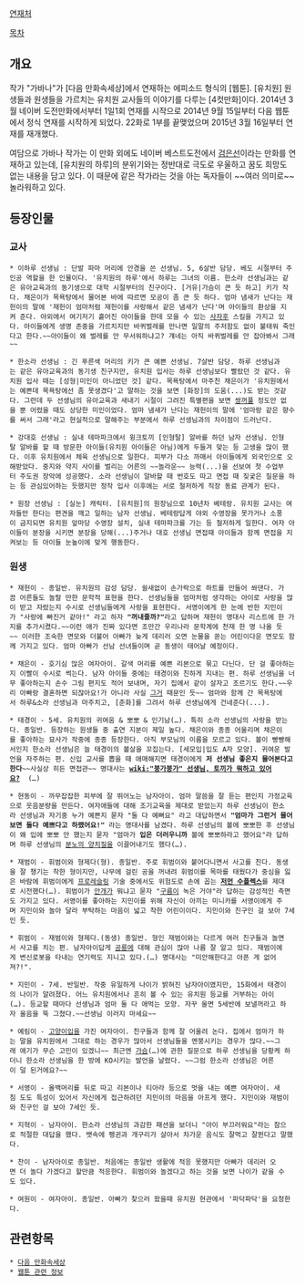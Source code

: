 [http://webtoon.daum.net/webtoon/view/kindergarten 연재처]

[[목차]]
== 개요 ==
작가 "가바나"가 [다음 만화속세상]에서 연재하는 에피소드 형식의 [웹툰]. [유치원] 원생들과 원생들을 가르치는 유치원 교사들의 이야기를 다루는 [4컷만화]이다. 2014년 3월 네이버 도전만화에서부터 1일1회 연재를 시작으로 2014년 9월 15일부터 다음 웹툰에서 정식 연재를 시작하게 되었다. 22화로 1부를 끝맺었으며 2015년 3월 16일부터 연재를 재개했다.

여담으로 가바나 작가는 이 만화 외에도 네이버 베스트도전에서 [http://comic.naver.com/bestChallenge/list.nhn?titleId=623222 검은선]이라는 만화를 연재하고 있는데, [유치원의 하루]의 분위기와는 정반대로 극도로 우울하고 꿈도 희망도 없는 내용을 담고 있다. 이 때문에 같은 작가라는 것을 아는 독자들이 ~~여러 의미로~~ 놀라워하고 있다.
== 등장인물 ==
=== 교사 ===
 * 이하루 선생님 : 단발 파마 머리에 안경을 쓴 선생님. 5, 6살반 담당. 베도 시절부터 주인공 역할을 한 인물이다. '유치원의 하루'에서 하루는 그녀의 이름. 한소라 선생님과는 같은 유아교육과의 동기생으로 대학 시절부터의 친구이다. [거유|가슴이 큰 듯 하고] 키가 작다. 채은이가 목욕탕에서 물어본 바에 따르면 모공이 좀 큰 듯 하다. 엄마 냄새가 난다는 재헌이의 말에 '재헌이 엄마처럼 재헌이를 사랑해서 같은 냄새가 난다'며 아이들의 환상을 지켜 준다. 야외에서 여기저기 흩어진 아이들을 한데 모을 수 있는 [[사자후]] 스킬을 가지고 있다. 아이들에게 생명 존중을 가르치지만 바퀴벌레를 만나면 일말의 주저함도 없이 불태워 죽인다고 한다.~~아이들이 왜 벌레를 안 무서워하냐고? 걔네는 아직 바퀴벌레를 안 잡아봐서 그래~~

 * 한소라 선생님 : 긴 푸른색 머리의 키가 큰 예쁜 선생님. 7살반 담당. 하루 선생님과는 같은 유아교육과의 동기생 친구지만, 유치원 입사는 하루 선생님보다 빨랐던 것 같다. 유치원 입사 때는 [성형|미인이 아니었던 것] 같다. 목욕탕에서 마주친 채은이가 '유치원에서는 예쁜데 목욕탕에선 좀 못생겼다'고 말하는 것을 보면 [화장]의 도움(...)도 받는 것같다. 그런데 두 선생님의 유아교육과 새내기 시절이 그려진 특별편을 보면 [[쌍꺼풀]] 정도만 없을 뿐 어렸을 때도 상당한 미인이었다. 엄마 냄새가 난다는 재헌이의 말에 '엄마랑 같은 향수를 써서 그래'라고 현실적으로 말해주는 부분에서 하루 선생님과의 차이점이 드러난다. 

 * 강대호 선생님 : 실내 테마파크에서 윙크토끼 [인형탈] 알바를 하던 남자 선생님. 인형탈 알바를 할 때 방문한 아이들(유치원 아이들은 아님)에게 두들겨 맞는 등 고생을 많이 했다. 이후 유치원에서 체육 선생님으로 일한다. 피부가 다소 까매서 아이들에게 외국인으로 오해받았다. 중지와 약지 사이를 벌리는 어른의 ~~놀라운~~ 능력(...)을 선보여 첫 수업부터 주도권 장악에 성공했다. 소라 선생님이 알바할 때 번호도 따고 면접 때 짖궂은 질문을 하는 등 관심있어하는 듯했지만 정작 입사 이후에는 서로 철저하게 직장 동료 관계가 된다. 

 * 원장 선생님 : [실눈] 캐릭터. [유치원]의 원장님으로 10년차 베테랑. 유치원 교사는 여자들만 한다는 편견을 깨고 일하는 남자 선생님. 베테랑답게 야외 수영장을 못가거나 소풍이 금지되면 유치원 앞마당 수영장 설치, 실내 테마파크를 가는 등 철저하게 일한다. 여자 아이들이 분장을 시키면 분장을 당해(...)주거나 대호 선생님 면접때 아이들과 함께 면접을 지켜보는 등 아이들 눈높이에 맞게 행동한다.

=== 원생 ===
 * 재헌이 - 종일반. 유치원의 감성 담당. 쉴새없이 손가락으로 하트를 만들어 쏴댄다. 가끔 어른들도 놀랄 만한 문학적 표현을 한다. 선생님들을 엄마처럼 생각하는 아이로 사랑을 많이 받고 자랐는지 수시로 선생님들에게 사랑을 표현한다. 서영이에게 한 눈에 반한 지민이가 "사랑에 빠진거 같아!" 라고 하자 '''"꺼내줄까?"'''라고 답하며 재헌이 명대사 리스트에 한 가지를 추가시켰다.~~이런 애가 진짜 있다면 조만간 우리나라 문학계에 천재 한 명 나올 듯~~ 이러한 조숙한 면모와 더불어 아빠가 늦게 데리러 오면 눈물을 쏟는 어린이다운 면모도 함께 가지고 있다. 엄마 아빠가 선남 선녀들이며 곧 동생이 태어날 예정이다.

 * 채은이 - 호기심 많은 여자아이. 갈색 머리를 예쁜 리본으로 묶고 다닌다. 단 걸 좋아하는지 이빨이 수시로 썩는다. 남자 아이들 중에는 태경이와 친하게 지내는 편. 하루 선생님을 너무 좋아하는지 손수 그림 편지도 적어 보내며, 자기 집에서 같이 살자고 조르기도 한다.~~우리 아빠랑 결혼하면 되잖아요!가 아니라 사실 [[가슴 만지게 해주세요|그거]] 때문인 듯~~ 엄마와 함께 간 목욕탕에서 하루&소라 선생님과 마주치고, [춘화]를 그려서 하루 선생님에게 건네준다(...).

 * 태경이 - 5세. 유치원의 귀여움 & 뽀뽀 & 인기남(…). 특히 소라 선생님의 사랑을 받는다. 종일반. 등장하는 원생들 중 출연 지분이 제일 높다. 채은이와 종종 어울리며 채은이를 좋아하는 묘사가 작중에 종종 등장한다. 아직 부모님의 이름을 모르고 있다. 볼이 빵빵해서인지 한소라 선생님은 늘 태경이의 볼살을 꼬집는다. [세모입|입도 A자 모양]. 귀여운 발언을 자주하는 편. 신입 교사를 뽑을 때 애매해지면 태경이에게 '''저 선생님 좋은지 물어본다고 한다'''~~사실상 히든 면접관~~ 명대사는 '''[[wiki:"붕가붕가" 선생님, 토끼가 뭐하고 있어요?]]'''  (…)

 * 현동이 - 까무잡잡한 피부에 잘 뛰어노는 남자아이. 엄마 말씀을 잘 듣는 편인지 가정교육으로 웃음분량을 만든다. 여자애들에 대해 조기교육을 제대로 받았는지 하루 선생님이 한소라 선생님과 자기중 누가 예쁜지 묻자 "둘 다 예뻐요" 라고 대답하면서 '''"엄마가 그런거 물어보면 둘다 예쁘다고 하랬어요!"''' 라는 명대사를 남겼다. 하루 선생님의 볼에 뽀뽀한 후 선생님이 왜 입에 뽀뽀 안 했는지 묻자 "엄마가 '''입은 더러우니까''' 볼에 뽀뽀하라고 했어요"라 답하며 하루 선생님의 [[차인표|분노의 양치질]]을 이끌어내기도 했다(…).

 * 재범이 - 휘범이와 형제다(형). 종일반. 주로 휘범이와 붙어다니면서 사고를 친다. 동생을 잘 챙기는 착한 형이지만, 나무에 걸린 공을 꺼내려 휘범이를 목마를 태웠다가 중심을 잃은 바람에 휘범이에게 [[프로레슬링]] 기술 중에서도 위험도로 손에 꼽는 '''[[저먼 수플렉스]]'''를 제대로 시전했다(…). 휘범이가 [[안개]]가 뭐냐고 묻자 "[[구름]]이 녹은 거야"라 답하는 감성적인 측면도 가지고 있다. 서영이를 좋아하는 지민이를 위해 자신이 아끼는 미니카를 서영이에게 주며 지민이와 놀아 달라 부탁하는 마음이 넓고 착한 어린이이다. 지민이와 친구인 걸 보아 7세인 듯.

 * 휘범이 - 재범이와 형제다.(동생) 종일반. 형인 재범이와는 다르게 여러 친구들과 놀면서 사고를 치는 편. 남자아이답게 [[공룡]]에 대해 관심이 많아 나름 잘 알고 있다. 재범이에게 변신로봇을 타내는 연기력도 지니고 있다.(…) 명대사는 "미안해한다고 아픈 게 없어져?!".

 * 지민이 - 7세. 반일반. 작중 유일하게 나이가 밝혀진 남자아이였지만, 15화에서 태경이의 나이가 알려졌다. 어느 유치원에서나 흔히 볼 수 있는 유치원 등교를 거부하는 아이(…). 등교할 때마다 선생님과 엄마 둘 다 애먹는 모양. 자꾸 울면 5세반에 보낼꺼라고 하자 울음을 뚝 그쳤다.~~선생님 이러지 마세요~~

 * 예림이 - [[고양이입]]을 가진 여자아이. 친구들과 함께 잘 어울려 논다. 집에서 엄마가 하는 말을 유치원에서 그대로 하는 경우가 많아서 선생님들을 멘붕시키는 경우가 많다.~~그래 애기가 무슨 고민이 있겠니~~ 최근엔 [[가슴]](…)에 관한 질문으로 하루 선생님을 당황케 하더니 한소라 선생님을 한 방에 KO시키는 발언을 날렸다. ~~그럼 한소라 선생님은 어른이 덜 된거에요?~~

 * 서영이 - 올백머리를 뒤로 따고 리본이나 티아라 등으로 멋을 내는 예쁜 여자아이. 새침 도도 특성이 있어서 자신에게 접근하려던 지민이의 마음을 아프게 했다. 지민이와 재범이와 친구인 걸 보아 7세인 듯.

 * 지혁이 - 남자아이. 한소라 선생님의 과감한 패션을 보더니 "아이 부끄러워요"라는 참으로 적절한 대답을 했다. 뱃속에 펭귄과 개구리가 살아서 차가운 음식도 잘먹고 잘뛴다고 말했다.

 * 찬이 - 남자아이로 종일반. 처음에는 종일반 생활에 적응 못했지만 아빠가 데리러 오면 더 놀다 가겠다고 할만큼 적응한다. 휘범이와 놀겠다고 하는 것을 보면 나이가 같을 수도 있다.

 * 여원이 - 여자아이. 종일반. 아빠가 찾으러 왔을때 유치원 현관에서 '파닥파닥'을 요청한다.

== 관련항목 ==
 * [[다음 만화속세상]]
 * [[웹툰 관련 정보]] 
